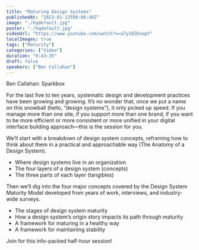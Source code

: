 ```yaml
---
title: "Maturing Design Systems"
publishedAt: "2023-01-13T08:06:48Z"
image: "./hqdefault.jpg"
poster: "./hqdefault.jpg"
videoUrl: "https://www.youtube.com/watch?v=a7y10Z6nepY"
localImages: true
tags: ["Maturity"]
categories: ["Video"]
duration: "0:43:35"
draft: false
speakers: ["Ben Callahan"]
---
```


Ben Callahan: Sparkbox

For the last five to ten years, systematic design and development practices have been growing and growing. It’s no wonder that, once we put a name on this snowball (hello, “design systems”), it only picked up speed. If you manage more than one site, if you support more than one brand, if you want to be more efficient or more consistent or more unified in your digital interface building approach—this is the session for you.

We’ll start with a breakdown of design system concepts, reframing how to think about them in a practical and approachable way (The Anatomy of a Design System).

- Where design systems live in an organization
- The four layers of a design system (concepts)
- The three parts of each layer (tangibles)

Then we’ll dig into the four major concepts covered by the Design System Maturity Model developed from years of work, interviews, and industry-wide surveys.

- The stages of design system maturity
- How a design system’s origin story impacts its path through maturity
- A framework for maturing in a healthy way
- A framework for maintaining stability

Join for this info-packed half-hour session!
